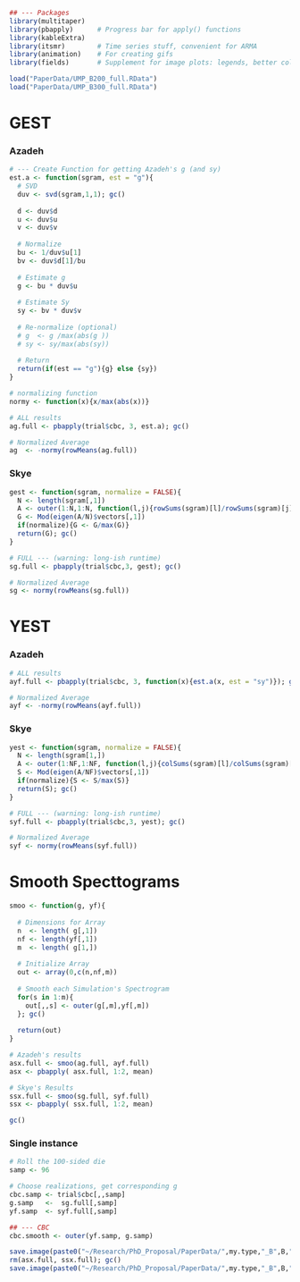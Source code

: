 
```r
## --- Packages 
library(multitaper)   
library(pbapply)      # Progress bar for apply() functions
library(kableExtra)   
library(itsmr)        # Time series stuff, convenient for ARMA
library(animation)    # For creating gifs
library(fields)       # Supplement for image plots: legends, better colour
```

```r
load("PaperData/UMP_B200_full.RData")
load("PaperData/UMP_B300_full.RData")
```

# GEST 

### Azadeh

```r
# --- Create Function for getting Azadeh's g (and sy)
est.a <- function(sgram, est = "g"){
  # SVD
  duv <- svd(sgram,1,1); gc()
  
  d <- duv$d
  u <- duv$u
  v <- duv$v
  
  # Normalize
  bu <- 1/duv$u[1]
  bv <- duv$d[1]/bu
  
  # Estimate g
  g <- bu * duv$u
  
  # Estimate Sy
  sy <- bv * duv$v
  
  # Re-normalize (optional)
  # g  <- g /max(abs(g ))
  # sy <- sy/max(abs(sy))
  
  # Return
  return(if(est == "g"){g} else {sy})
}

# normalizing function
normy <- function(x){x/max(abs(x))}
```

```r
# ALL results
ag.full <- pbapply(trial$cbc, 3, est.a); gc()

# Normalized Average
ag  <- -normy(rowMeans(ag.full))
```

### Skye

```r
gest <- function(sgram, normalize = FALSE){
  N <- length(sgram[,1])
  A <- outer(1:N,1:N, function(l,j){rowSums(sgram)[l]/rowSums(sgram)[j]})
  G <- Mod(eigen(A/N)$vectors[,1])
  if(normalize){G <- G/max(G)}
  return(G); gc()
}
```

```r
# FULL --- (warning: long-ish runtime)
sg.full <- pbapply(trial$cbc,3, gest); gc()

# Normalized Average
sg <- normy(rowMeans(sg.full))
```

# YEST

### Azadeh

```r
# ALL results
ayf.full <- pbapply(trial$cbc, 3, function(x){est.a(x, est = "sy")}); gc()

# Normalized Average
ayf <- -normy(rowMeans(ayf.full))
```

### Skye

```r
yest <- function(sgram, normalize = FALSE){
  N <- length(sgram[1,])
  A <- outer(1:NF,1:NF, function(l,j){colSums(sgram)[l]/colSums(sgram)[j]})
  S <- Mod(eigen(A/NF)$vectors[,1])
  if(normalize){S <- S/max(S)}
  return(S); gc()
}
```

```r
# FULL --- (warning: long-ish runtime)
syf.full <- pbapply(trial$cbc,3, yest); gc()

# Normalized Average
syf <- normy(rowMeans(syf.full))
```


# Smooth Specttograms

```r
smoo <- function(g, yf){
  
  # Dimensions for Array
  n  <- length( g[,1])
  nf <- length(yf[,1])
  m  <- length( g[1,])
  
  # Initialize Array
  out <- array(0,c(n,nf,m))
  
  # Smooth each Simulation's Spectrogram
  for(s in 1:m){
    out[,,s] <- outer(g[,m],yf[,m])
  }; gc()
  
  return(out)
}
```

```r
# Azadeh's results
asx.full <- smoo(ag.full, ayf.full)
asx <- pbapply( asx.full, 1:2, mean)

# Skye's Results
ssx.full <- smoo(sg.full, syf.full)
ssx <- pbapply( ssx.full, 1:2, mean)

gc()
```


### Single instance

```r
# Roll the 100-sided die
samp <- 96

# Choose realizations, get corresponding g
cbc.samp <- trial$cbc[,,samp]
g.samp   <-  sg.full[,samp]
yf.samp  <- syf.full[,samp]

## --- CBC
cbc.smooth <- outer(yf.samp, g.samp)
```

```r
save.image(paste0("~/Research/PhD_Proposal/PaperData/",my.type,"_B",B,"_full_S.RData"))
rm(asx.full, ssx.full); gc()
save.image(paste0("~/Research/PhD_Proposal/PaperData/",my.type,"_B",B,"_reduced_S.RData"))
```



